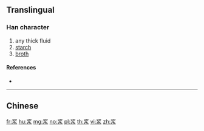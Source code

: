{{also|漿}}
==Translingual==

===Han character===
{{Han char|rn=85|rad=水|as=06|sn=10|four=|canj=LNE|ids=⿰⿱丬夕水}}

# any thick fluid
# [[starch]]
# [[broth]]

====References====
* {{Han ref|kx=0623.171|hdz=31601.030|uh=6D46}}

----

==Chinese==
{{zh-see|漿}}

[[fr:浆]]
[[hu:浆]]
[[mg:浆]]
[[no:浆]]
[[pl:浆]]
[[th:浆]]
[[vi:浆]]
[[zh:浆]]